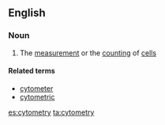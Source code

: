 ==English==

===Noun===
{{en-noun|-}}

# {{context|biology}} The [[measurement]] or the [[counting]] of [[cell]]s

====Related terms====
*[[cytometer]]
*[[cytometric]]

[[es:cytometry]]
[[ta:cytometry]]
